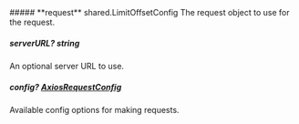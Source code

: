 
<Collapsible>
    ##### **request** shared.LimitOffsetConfig
    The request object to use for the request.
    <Collapsible.Break/>
    <LimitOffsetConfig/>
</Collapsible>

##### **serverURL?** string
An optional server URL to use.

##### **config?** [AxiosRequestConfig](https://axios-http.com/docs/req_config)
Available config options for making requests.

